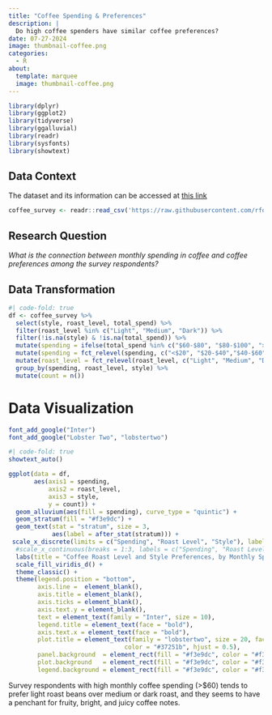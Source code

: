 ```yaml
---
title: "Coffee Spending & Preferences"
description: |
  Do high coffee spenders have similar coffee preferences?
date: 07-27-2024
image: thumbnail-coffee.png
categories: 
  - R
about: 
  template: marquee
  image: thumbnail-coffee.png
---
```


```r
library(dplyr)
library(ggplot2)
library(tidyverse)
library(ggalluvial)
library(readr)
library(sysfonts)
library(showtext)
```

## Data Context

The dataset and its information can be accessed at <a href="https://github.com/rfordatascience/tidytuesday/blob/master/data/2024/2024-05-14/readme.md" target="_blank" rel="noopener">this link</a> 

```r
coffee_survey <- readr::read_csv('https://raw.githubusercontent.com/rfordatascience/tidytuesday/master/data/2024/2024-05-14/coffee_survey.csv')
```

## Research Question

*What is the connection between monthly spending in coffee and coffee preferences among the survey respondents?*

## Data Transformation

```r
#| code-fold: true
df <- coffee_survey %>%
  select(style, roast_level, total_spend) %>%
  filter(roast_level %in% c("Light", "Medium", "Dark")) %>%
  filter(!is.na(style) & !is.na(total_spend)) %>%
  mutate(spending = ifelse(total_spend %in% c("$60-$80", "$80-$100", ">$100"), ">$60", total_spend)) %>%
  mutate(spending = fct_relevel(spending, c("<$20", "$20-$40","$40-$60", ">$60"))) %>%
  mutate(roast_level = fct_relevel(roast_level, c("Light", "Medium", "Dark"))) %>%
  group_by(spending, roast_level, style) %>%
  mutate(count = n())
```

# Data Visualization

```r
font_add_google("Inter")
font_add_google("Lobster Two", "lobstertwo")
```

```r
#| code-fold: true
showtext_auto()

ggplot(data = df,
       aes(axis1 = spending,   
           axis2 = roast_level,
           axis3 = style,
           y = count)) +
  geom_alluvium(aes(fill = spending), curve_type = "quintic") +
  geom_stratum(fill = "#f3e9dc") +
  geom_text(stat = "stratum", size = 3,
            aes(label = after_stat(stratum))) +
 scale_x_discrete(limits = c("Spending", "Roast Level", "Style"), labels = c("Spending", "Roast Level", "Style"),expand = c(.05, .05)) +
  #scale_x_continuous(breaks = 1:3, labels = c("Spending", "Roast Level", "Style")) +
  labs(title = "Coffee Roast Level and Style Preferences, by Monthly Spending on Coffee", fill = "Monthly Spending") +
  scale_fill_viridis_d() +
  theme_classic() +
  theme(legend.position = "bottom", 
        axis.line =  element_blank(),
        axis.title = element_blank(),
        axis.ticks = element_blank(), 
        axis.text.y = element_blank(), 
        text = element_text(family = "Inter", size = 10),
        legend.title = element_text(face = "bold"),
        axis.text.x = element_text(face = "bold"),
        plot.title = element_text(family = "lobstertwo", size = 20, face = "bold", 
                                color = "#37251b", hjust = 0.5),
        panel.background  = element_rect(fill = "#f3e9dc", color = "#f3e9dc"),
        plot.background   = element_rect(fill = "#f3e9dc", color = "#f3e9dc"), 
        legend.background = element_rect(fill = "#f3e9dc", color = "#f3e9dc"))
```

Survey respondents with high monthly coffee spending (>$60) tends to prefer light roast beans over medium or dark roast, and they seems to have a penchant for fruity, bright, and juicy coffee notes. 